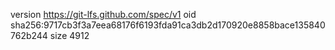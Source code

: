 version https://git-lfs.github.com/spec/v1
oid sha256:9717cb3f3a7eea68176f6193fda91ca3db2d170920e8858bace135840762b244
size 4912
